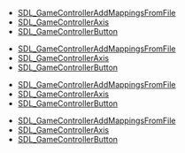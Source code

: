 <!-- DO NOT HAND-EDIT CATEGORY LISTS, THEY ARE AUTOGENERATED AND WILL BE OVERWRITTEN, BASED ON TAGS IN INDIVIDUAL PAGE FOOTERS. EDIT THOSE INSTEAD. -->
<!-- BEGIN CATEGORY LIST -->
* [[SDL_GameControllerAddMappingsFromFile]]
* [[SDL_GameControllerAxis]]
* [[SDL_GameControllerButton]]
<!-- END CATEGORY LIST -->
* [[SDL_GameControllerAddMappingsFromFile]]
* [[SDL_GameControllerAxis]]
* [[SDL_GameControllerButton]]
<!-- END CATEGORY LIST -->
* [[SDL_GameControllerAddMappingsFromFile]]
* [[SDL_GameControllerAxis]]
* [[SDL_GameControllerButton]]
<!-- END CATEGORY LIST -->
* [[SDL_GameControllerAddMappingsFromFile]]
* [[SDL_GameControllerAxis]]
* [[SDL_GameControllerButton]]
<!-- END CATEGORY LIST -->
